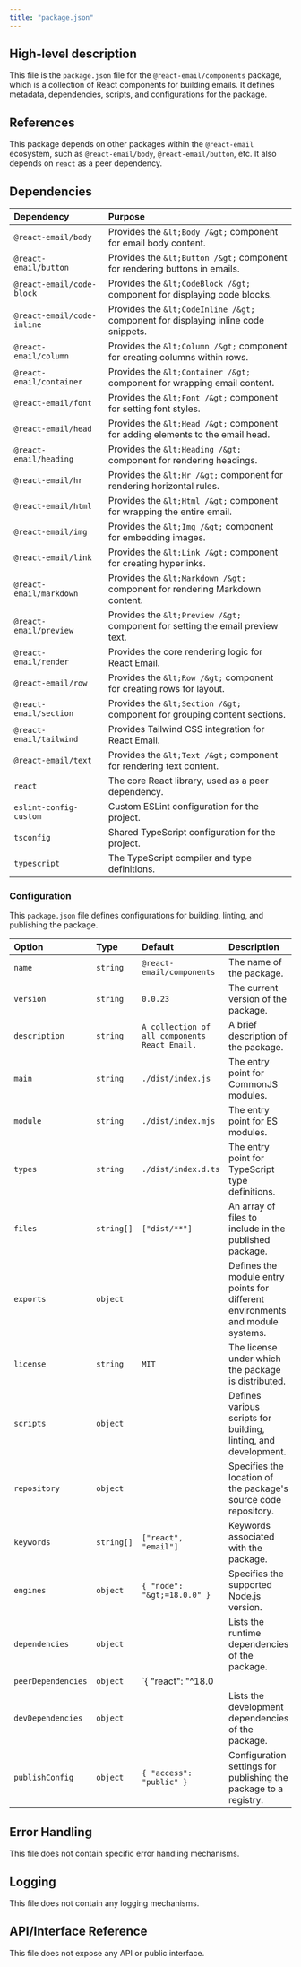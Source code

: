 ```yaml
---
title: "package.json"
---
```


## High-level description
This file is the `package.json` file for the `@react-email/components` package, which is a collection of React components for building emails. It defines metadata, dependencies, scripts, and configurations for the package.

## References
This package depends on other packages within the `@react-email` ecosystem, such as `@react-email/body`, `@react-email/button`, etc. It also depends on `react` as a peer dependency.

## Dependencies
| Dependency | Purpose |
|:-----------|:--------|
| `@react-email/body` | Provides the `&lt;Body /&gt;` component for email body content. |
| `@react-email/button` | Provides the `&lt;Button /&gt;` component for rendering buttons in emails. |
| `@react-email/code-block` | Provides the `&lt;CodeBlock /&gt;` component for displaying code blocks. |
| `@react-email/code-inline` | Provides the `&lt;CodeInline /&gt;` component for displaying inline code snippets. |
| `@react-email/column` | Provides the `&lt;Column /&gt;` component for creating columns within rows. |
| `@react-email/container` | Provides the `&lt;Container /&gt;` component for wrapping email content. |
| `@react-email/font` | Provides the `&lt;Font /&gt;` component for setting font styles. |
| `@react-email/head` | Provides the `&lt;Head /&gt;` component for adding elements to the email head. |
| `@react-email/heading` | Provides the `&lt;Heading /&gt;` component for rendering headings. |
| `@react-email/hr` | Provides the `&lt;Hr /&gt;` component for rendering horizontal rules. |
| `@react-email/html` | Provides the `&lt;Html /&gt;` component for wrapping the entire email. |
| `@react-email/img` | Provides the `&lt;Img /&gt;` component for embedding images. |
| `@react-email/link` | Provides the `&lt;Link /&gt;` component for creating hyperlinks. |
| `@react-email/markdown` | Provides the `&lt;Markdown /&gt;` component for rendering Markdown content. |
| `@react-email/preview` | Provides the `&lt;Preview /&gt;` component for setting the email preview text. |
| `@react-email/render` | Provides the core rendering logic for React Email. |
| `@react-email/row` | Provides the `&lt;Row /&gt;` component for creating rows for layout. |
| `@react-email/section` | Provides the `&lt;Section /&gt;` component for grouping content sections. |
| `@react-email/tailwind` | Provides Tailwind CSS integration for React Email. |
| `@react-email/text` | Provides the `&lt;Text /&gt;` component for rendering text content. |
| `react` | The core React library, used as a peer dependency. |
| `eslint-config-custom` | Custom ESLint configuration for the project. |
| `tsconfig` | Shared TypeScript configuration for the project. |
| `typescript` | The TypeScript compiler and type definitions. |

### Configuration
This `package.json` file defines configurations for building, linting, and publishing the package.

| Option | Type | Default | Description |
|:-------|:-----|:--------|:------------|
| `name` | `string` | `@react-email/components` | The name of the package. |
| `version` | `string` | `0.0.23` | The current version of the package. |
| `description` | `string` | `A collection of all components React Email.` | A brief description of the package. |
| `main` | `string` | `./dist/index.js` | The entry point for CommonJS modules. |
| `module` | `string` | `./dist/index.mjs` | The entry point for ES modules. |
| `types` | `string` | `./dist/index.d.ts` | The entry point for TypeScript type definitions. |
| `files` | `string[]` | `["dist/**"]` | An array of files to include in the published package. |
| `exports` | `object` |  | Defines the module entry points for different environments and module systems. |
| `license` | `string` | `MIT` | The license under which the package is distributed. |
| `scripts` | `object` |  |  Defines various scripts for building, linting, and development. |
| `repository` | `object` |  | Specifies the location of the package's source code repository. |
| `keywords` | `string[]` | `["react", "email"]` | Keywords associated with the package. |
| `engines` | `object` | `{ "node": "&gt;=18.0.0" }` | Specifies the supported Node.js version. |
| `dependencies` | `object` |  | Lists the runtime dependencies of the package. |
| `peerDependencies` | `object` | `{ "react": "^18.0 || ^19.0 || ^19.0.0-rc" }` | Lists the peer dependencies of the package, which are expected to be installed by the consumer. |
| `devDependencies` | `object` |  | Lists the development dependencies of the package. |
| `publishConfig` | `object` | `{ "access": "public" }` | Configuration settings for publishing the package to a registry. |

## Error Handling
This file does not contain specific error handling mechanisms.

## Logging
This file does not contain any logging mechanisms.

## API/Interface Reference
This file does not expose any API or public interface.
